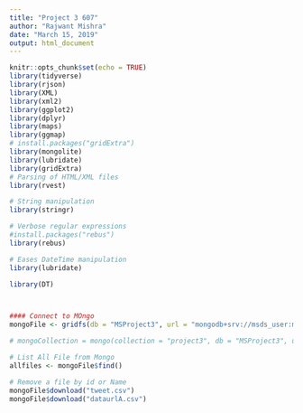 ```yaml
---
title: "Project 3 607"
author: "Rajwant Mishra"
date: "March 15, 2019"
output: html_document
---
```


```r
knitr::opts_chunk$set(echo = TRUE)
library(tidyverse)
library(rjson)
library(XML)
library(xml2)
library(ggplot2)
library(dplyr)
library(maps)
library(ggmap)
# install.packages("gridExtra")
library(mongolite)
library(lubridate)
library(gridExtra)
# Parsing of HTML/XML files  
library(rvest)    

# String manipulation
library(stringr)   

# Verbose regular expressions
#install.packages("rebus")
library(rebus)     

# Eases DateTime manipulation
library(lubridate)

library(DT)



#### Connect to MOngo
mongoFile <- gridfs(db = "MSProject3", url = "mongodb+srv://msds_user:msds@cluster0-bqyhe.gcp.mongodb.net/", prefix = "fs",options = ssl_options())

# mongoCollection = mongo(collection = "project3", db = "MSProject3", url = "mongodb+srv://msds_user:msds@cluster0-bqyhe.gcp.mongodb.net/") # create connection, database and collection

# List All File from Mongo
allfiles <- mongoFile$find()

# Remove a file by id or Name
mongoFile$download("tweet.csv")
mongoFile$download("dataurlA.csv")



```

